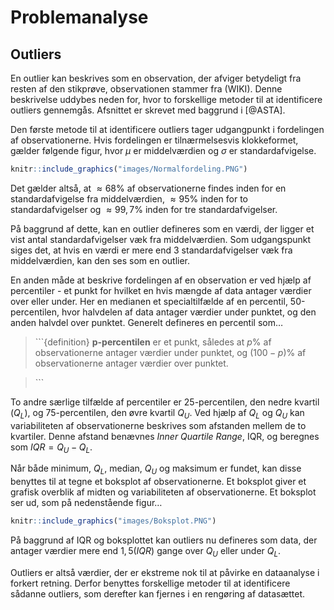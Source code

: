 # Problemanalyse

## Outliers

En outlier kan beskrives som en observation, der afviger betydeligt fra resten af den stikprøve, observationen stammer fra (WIKI). Denne beskrivelse uddybes neden for, hvor to forskellige metoder til at identificere outliers gennemgås. Afsnittet er skrevet med baggrund i [@ASTA].

Den første metode til at identificere outliers tager udgangpunkt i fordelingen af observationerne. Hvis fordelingen er tilnærmelsesvis klokkeformet, gælder følgende figur, hvor $\mu$ er middelværdien og $\sigma$ er standardafvigelse.

```r
knitr::include_graphics("images/Normalfordeling.PNG")
```

Det gælder altså, at $\approx 68 \%$ af observationerne findes inden for en standardafvigelse fra middelværdien, $\approx 95 \%$ inden for to standardafvigelser og $\approx 99,7 \%$ inden for tre standardafvigelser.

På baggrund af dette, kan en outlier defineres som en værdi, der ligger et vist antal standardafvigelser væk fra middelværdien. Som udgangspunkt siges det, at hvis en værdi er mere end $3$ standardafvigelser væk fra middelværdien, kan den ses som en outlier.

En anden måde at beskrive fordelingen af en observation er ved hjælp af percentiler - et punkt for hvilket en hvis mængde af data antager værdier over eller under. Her en medianen et specialtilfælde af en percentil, 50-percentilen, hvor halvdelen af data antager værdier under punktet, og den anden halvdel over punktet. Generelt defineres en percentil som...

> ```{definition}
> __p-percentilen__ er et punkt, således at $p  \%$ af observationerne antager værdier under punktet, og $(100 - p) \%$ af observationerne antager værdier over punktet.

> ```

To andre særlige tilfælde af percentiler er 25-percentilen, den nedre kvartil ($Q_L$), og 75-percentilen, den øvre kvartil $Q_U$. Ved hjælp af $Q_L$ og $Q_U$ kan variabiliteten af observationerne beskrives som afstanden mellem de to kvartiler. Denne afstand benævnes _Inner Quartile Range_, IQR, og beregnes som $IQR = Q_U - Q_L$.

Når både minimum, $Q_L$, median, $Q_U$ og maksimum er fundet, kan disse benyttes til at tegne et boksplot af observationerne. Et boksplot giver et grafisk overblik af midten og variabiliteten af observationerne. Et boksplot ser ud, som på nedenstående figur...

```r
knitr::include_graphics("images/Boksplot.PNG")
```

På baggrund af IQR og boksplottet kan outliers nu defineres som data, der antager værdier mere end $1,5(IQR)$ gange over $Q_U$ eller under $Q_L$.

Outliers er altså værdier, der er ekstreme nok til at påvirke en dataanalyse i forkert retning. Derfor benyttes forskellige metoder til at identificere sådanne outliers, som derefter kan fjernes i en rengøring af datasættet.




